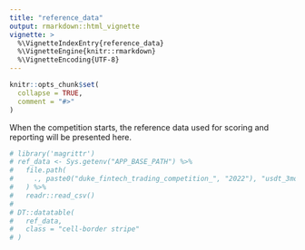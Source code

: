 ```yaml
---
title: "reference_data"
output: rmarkdown::html_vignette
vignette: >
  %\VignetteIndexEntry{reference_data}
  %\VignetteEngine{knitr::rmarkdown}
  %\VignetteEncoding{UTF-8}
---
```


```r
knitr::opts_chunk$set(
  collapse = TRUE,
  comment = "#>"
)
```

When the competition starts, the reference data used for scoring and reporting
will be presented here.

```r
# library('magrittr')
# ref_data <- Sys.getenv("APP_BASE_PATH") %>%
#   file.path(
#     ., paste0("duke_fintech_trading_competition_", "2022"), "usdt_3mo_cmt.csv" 
#   ) %>%
#   readr::read_csv()
# 
# DT::datatable(
#   ref_data,
#   class = "cell-border stripe"
# )
```
